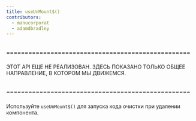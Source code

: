 ```yaml
---
title: useUnMount$()
contributors:
  - manucorporat
  - adamdbradley
---
```


## --------------------------------------------------

ЭТОТ API ЕЩЕ НЕ РЕАЛИЗОВАН. ЗДЕСЬ ПОКАЗАНО ТОЛЬКО ОБЩЕЕ НАПРАВЛЕНИЕ, В КОТОРОМ МЫ ДВИЖЕМСЯ.

## --------------------------------------------------

Используйте `useUnMount$()` для запуска кода очистки при удалении компонента.
